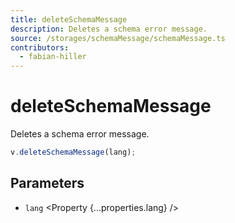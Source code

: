```yaml
---
title: deleteSchemaMessage
description: Deletes a schema error message.
source: /storages/schemaMessage/schemaMessage.ts
contributors:
  - fabian-hiller
---
```



# deleteSchemaMessage

Deletes a schema error message.

```ts
v.deleteSchemaMessage(lang);
```

## Parameters

- `lang` <Property {...properties.lang} />
